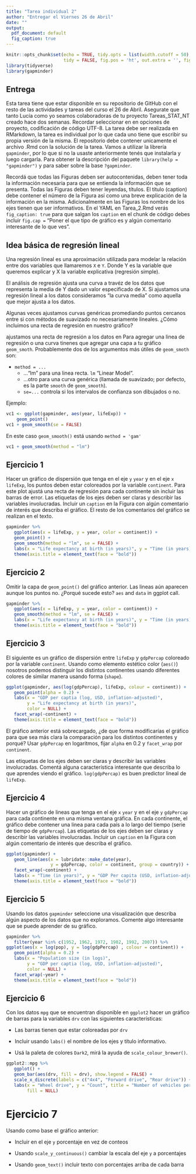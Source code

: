 ```yaml
---
title: "Tarea individual 2"
author: "Entregar el Viernes 26 de Abril"
date: ""
output:
  pdf_document: default
  fig_caption: true
---
```

```r
knitr::opts_chunk$set(echo = TRUE, tidy.opts = list(width.cutoff = 50), 
                      tidy = FALSE, fig.pos = 'ht', out.extra = '', fig.show = "asis")
library(tidyverse)
library(gapminder)
```

## Entrega 

Esta tarea tiene que estar disponible en su repositorio de GitHub con el resto de las actividades y tareas del curso el 26 de Abril. Asegurate que tanto Lucía como yo seamos colaboradoras de tu proyecto Tareas_STAT_NT creado hace dos semanas. Recordar seleccionar en en opciones de proyecto, codificación de código UTF-8. La tarea debe ser realizada en RMarkdown, la tarea es individual por lo que cada uno tiene que escribir su propia versión de la misma. El repositorio debe contener unicamente el archivo .Rmd con la solución de la tarea. Vamos a utilizar la librería `gapminder`, por lo que si no la usaste anteriormente tenés que instalarla y luego cargarla. Para obtener la descripción del paquete `library(help = "gapminder")` y para saber sobre la base `?gapminder`.

Recordá que todas las Figuras deben ser autocontenidas, deben tener toda la información necesaria para que se entienda la información que se presenta. Todas las Figuras deben tener leyendas, títulos. El título (caption) debe contener el número de la Figura así como una breve explicación de la información en la misma. Adicionalmente en las Figuras los nombre de los ejes tienen que ser informativos.  En el YAML en Tarea_2.Rmd verás  `fig_caption: true` para que salgan los `caption` en el chunk de código debes incluir `fig.cap =` "Poner el que tipo de gráfico es y algún comentario interesante de lo que ves".

##  Idea básica de regresión lineal  

Una regresión lineal es una aproximación utilizada para modelar la relación entre dos variables que llamaremos `X` e `Y`. Donde Y es la variable que queremos explicar y X la variable explicativa (regresión simple).

El análisis de regresión ajusta una curva a travéz  de los datos que representa la media de Y dado un valor especificado de X. Si ajustamos una regresión lineal a los datos consideramos "la curva media" como aquella que mejor ajusta a los datos.

Algunas veces ajustamos curvas genéricas promediando puntos cercanos entre si con métodos de suavizado no necesariamente lineales. ¿Cómo incluimos una recta de regresión en nuestro gráfico?

ajustamos una recta de regresión a los datos en Para agregar una linea de regresión o una curva tinenes que agregar una capa a tu gráfico `geom_smoth`. Probablemente dos de los argumentos más útiles de `geom_smoth` son:

- `method = ...`
    * ..."lm" para una linea recta. `lm` "Linear Model".
    * ...otro para una curva genérica (llamada de suavizado; por defecto, es la parte `smooth` de `geom_smooth`).
    * `se=...` controla si los intervalos de confianza son dibujados o no.

Ejemplo:
```r
vc1 <- ggplot(gapminder, aes(year, lifeExp)) +
    geom_point() 
vc1 + geom_smooth(se = FALSE)
```

En este caso  `geom_smooth()` está usando `method = 'gam'`

```r
vc1 + geom_smooth(method = "lm")
```

## Ejercicio 1

Hacer un gráfico de dispersión que tenga en el eje `y` `year` y en el eje `x` `lifeExp`, los puntos deben estar coloreados por la variable `continent`. Para este plot ajustá una recta de regresión para cada continente sin incluir las barras de error. Las etiquetas de los ejes deben ser claras y describir las variables involucradas. Incluir un `caption` en la Figura con algún comentario de interés que describa el gráfico. El resto de los comentarios del gráfico se realizan en el texto.

```r
gapminder %>% 
   ggplot(aes(x = lifeExp, y = year, color = continent)) + 
   geom_point() +
   geom_smooth(method = "lm", se = FALSE) +
   labs(x = "Life expectancy at birth (in years)", y = "Time (in years)", color = NULL) +
   theme(axis.title = element_text(face = "bold"))
```

\newpage

## Ejercicio 2 

Omitir la capa de `geom_point()` del gráfico anterior. Las lineas aún aparecen aunque los puntos no. ¿Porqué sucede esto? `aes` and `data` in ggplot call.

```r
gapminder %>% 
   ggplot(aes(x = lifeExp, y = year, color = continent)) + 
   geom_smooth(method = "lm", se = FALSE) +
   labs(x = "Life expectancy at birth (in years)", y = "Time (in years)", color = NULL) +
   theme(axis.title = element_text(face = "bold"))
```

\newpage

## Ejercicio 3

El siguiente es un gráfico de dispersión entre `lifeExp` y `gdpPercap`  coloreado por la variable `continent`. Usando como elemento estético color (`aes()`) nosotros podemos distinguir los distintos continentes usando diferentes colores de similar manera usando forma (`shape`).

```r
ggplot(gapminder, aes(log(gdpPercap), lifeExp, colour = continent)) +
   geom_point(alpha = 0.2) +
   labs(x = "GDP per captia (log, USD, inflation-adjusted)", 
        y = "Life expectancy at birth (in years)",
        color = NULL) +
   facet_wrap(~continent) +
   theme(axis.title = element_text(face = "bold"))
```

El gráfico anterior está sobrecargado, ¿de que forma modificarías el gráfico para que sea más clara la comparación para los distintos continentes y porqué? Usar `gdpPercap` en logaritmos, fijar `alpha` en 0.2 y `facet_wrap` por `continent`.

Las etiquetas de los ejes deben ser claras y describir las variables involucradas. Comentá alguna característica interesante que describa lo que aprendes viendo el gráfico. `log(gdpPercap)` es buen predictor lineal de `lifeExp`.

## Ejercicio 4

Hacer un gráfico de lineas que tenga en el eje `x` `year` y en el eje `y` `gdpPercap` para cada continente en una misma ventana gráfica. En cada continente, el gráfico debe contener una linea para cada país a lo largo del tiempo (serie de tiempo de `gdpPercap`). Las etiquetas de los ejes deben ser claras y describir las variables involucradas. Incluir un `caption` en la Figura con algún comentario de interés que describa el gráfico.

```r
ggplot(gapminder) +
   geom_line(aes(x = lubridate::make_date(year), 
                 y = gdpPercap, color = continent, group = country)) +
   facet_wrap(~continent) +
   labs(x = "Time (in years)", y = "GDP Per capita (USD, inflation-adjusted)", color = NULL) +
   theme(axis.title = element_text(face = "bold"))
```

## Ejercicio 5 

Usando los datos `gapminder` seleccione una visualización que describa algún aspecto de los datos que no exploramos. Comente algo interesante que se puede aprender de su gráfico.

```r
gapminder %>% 
   filter(year %in% c(1952, 1962, 1972, 1982, 1992, 2007)) %>% 
ggplot(aes(x = log(pop), y = log(gdpPercap) , colour = continent)) +
   geom_point(alpha = 0.2) +
   labs(x = "Population size (in logs)",
        y = "GDP per captia (log, USD, inflation-adjusted)",
        color = NULL) +
   facet_wrap(~year) +
   theme(axis.title = element_text(face = "bold"))
```

\newpage

## Ejercicio 6

Con los datos `mpg` que se encuentran disponible en `ggplot2` hacer un gráfico de barras para la variables `drv` con las siguientes características:

-  Las barras tienen que estar coloreadas por `drv`

- Incluir usando `labs()` el nombre de los ejes y título informativo.

- Usá la paleta de colores  `Dark2`, mirá la ayuda de `scale_colour_brewer()`.

```r
ggplot2::mpg %>% 
   ggplot() +
   geom_bar(aes(drv, fill = drv), show.legend = FALSE) +
   scale_x_discrete(labels = c("4x4", "Forward drive", "Rear drive")) +
   labs(x = "Wheel drive", y = "Count", title = "Number of vehicles per wheel drive type", 
        fill = NULL)
```


# Ejercicio 7

 Usando como base el gráfico anterior:
 
 
- Incluir en el eje `y` porcentaje en vez de conteos

-  Usando `scale_y_continuous()` cambiar la escala del eje `y` a porcentajes

- Usando `geom_text()` incluir texto con porcentajes arriba de cada barra

